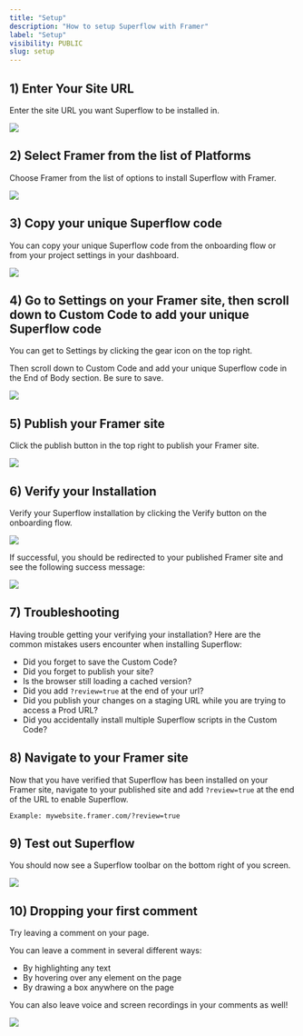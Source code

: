 ```yaml
---
title: "Setup"
description: "How to setup Superflow with Framer"
label: "Setup"
visibility: PUBLIC
slug: setup
---
```


## 1) Enter Your Site URL

Enter the site URL you want Superflow to be installed in.

 
![](https://cdn.hashnode.com/res/hashnode/image/upload/v1733137298431/EEyBEqarl.png?auto=format)
 



## 2) Select Framer from the list of Platforms

Choose Framer from the list of options to install Superflow with Framer.

 
![](https://cdn.hashnode.com/res/hashnode/image/upload/v1733200070893/AUj8Aol0n.png?auto=format)
 


## 3) Copy your unique Superflow code

You can copy your unique Superflow code from the onboarding flow or from your project settings in your dashboard.

 
![](https://cdn.hashnode.com/res/hashnode/image/upload/v1733137465724/m3zAkZwmB.png?auto=format)
 

## 4) Go to Settings on your Framer site, then scroll down to Custom Code to add your unique Superflow code

You can get to Settings by clicking the gear icon on the top right.

Then scroll down to Custom Code and add your unique Superflow code in the End of Body section. Be sure to save.


 
![](https://cdn.hashnode.com/res/hashnode/image/upload/v1733200099358/Jzy6JKYna.png?auto=format)
 



## 5) Publish your Framer site

Click the publish button in the top right to publish your Framer site.

 
![](https://cdn.hashnode.com/res/hashnode/image/upload/v1733200132234/DFdBUt2ht.png?auto=format)
 


## 6) Verify your Installation

Verify your Superflow installation by clicking the Verify button on the onboarding flow.

 
![](https://cdn.hashnode.com/res/hashnode/image/upload/v1733137679622/cNOyYUW_-.png?auto=format)
 

If successful, you should be redirected to your published Framer site and see the following success message:

 
![](https://cdn.hashnode.com/res/hashnode/image/upload/v1733137773797/iHfwktxSw.png?auto=format)
 

## 7) Troubleshooting

Having trouble getting your verifying your installation? Here are the common mistakes users encounter when installing Superflow:

 - Did you forget to save the Custom Code?
 - Did you forget to publish your site?
 - Is the browser still loading a cached version?
 - Did you add `?review=true` at the end of your url?
 - Did you publish your changes on a staging URL while you are trying to access a Prod URL?
 - Did you accidentally install multiple Superflow scripts in the Custom Code?


## 8) Navigate to your Framer site 

Now that you have verified that Superflow has been installed on your Framer site, navigate to your published site and add `?review=true` at the end of the URL to enable Superflow. 

`Example: mywebsite.framer.com/?review=true`


## 9) Test out Superflow

You should now see a Superflow toolbar on the bottom right of you screen.

 
![](https://cdn.hashnode.com/res/hashnode/image/upload/v1733137813622/xwWngcgVb.png?auto=format)
 




## 10) Dropping your first comment
Try leaving a comment on your page.

You can leave a comment in several different ways:
- By highlighting any text
- By hovering over any element on the page
- By drawing a box anywhere on the page

You can also leave voice and screen recordings in your comments as well!

 
![](https://cdn.hashnode.com/res/hashnode/image/upload/v1733137856433/LtsVBsWFJ.gif?auto=format)
 

